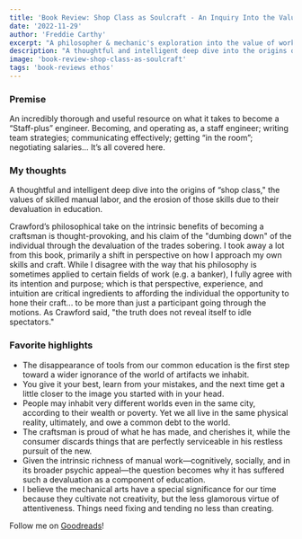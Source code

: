 ```yaml
---
title: 'Book Review: Shop Class as Soulcraft - An Inquiry Into the Value of Work'
date: '2022-11-29'
author: 'Freddie Carthy'
excerpt: "A philosopher & mechanic's exploration into the value of working with one's hands."
description: "A thoughtful and intelligent deep dive into the origins of 'shop class,' the values of skilled manual labor, and the erosion of those skills due to their devaluation in education."
image: 'book-review-shop-class-as-soulcraft'
tags: 'book-reviews ethos'
---
```


### Premise

An incredibly thorough and useful resource on what it takes to become a “Staff-plus” engineer. Becoming, and operating as, a staff engineer; writing team strategies; communicating effectively; getting “in the room”; negotiating salaries… It’s all covered here.

### My thoughts

A thoughtful and intelligent deep dive into the origins of “shop class," the values of skilled manual labor, and the erosion of those skills due to their devaluation in education.

Crawford’s philosophical take on the intrinsic benefits of becoming a craftsman is thought-provoking, and his claim of the "dumbing down" of the individual through the devaluation of the trades sobering. I took away a lot from this book, primarily a shift in perspective on how I approach my own skills and craft. While I disagree with the way that his philosophy is sometimes applied to certain fields of work (e.g. a banker), I fully agree with its intention and purpose; which is that perspective, experience, and intuition are critical ingredients to affording the individual the opportunity to hone their craft... to be more than just a participant going through the motions. As Crawford said, "the truth does not reveal itself to idle spectators."

### Favorite highlights

- The disappearance of tools from our common education is the first step toward a wider ignorance of the world of artifacts we inhabit.
- You give it your best, learn from your mistakes, and the next time get a little closer to the image you started with in your head.
- People may inhabit very different worlds even in the same city, according to their wealth or poverty. Yet we all live in the same physical reality, ultimately, and owe a common debt to the world.
- The craftsman is proud of what he has made, and cherishes it, while the consumer discards things that are perfectly serviceable in his restless pursuit of the new.
- Given the intrinsic richness of manual work—cognitively, socially, and in its broader psychic appeal—the question becomes why it has suffered such a devaluation as a component of education.
- I believe the mechanical arts have a special significance for our time because they cultivate not creativity, but the less glamorous virtue of attentiveness. Things need fixing and tending no less than creating.

Follow me on <a href="https://www.goodreads.com/user/show/153352878-freddie-carthy" target="_blank">Goodreads</a>!
